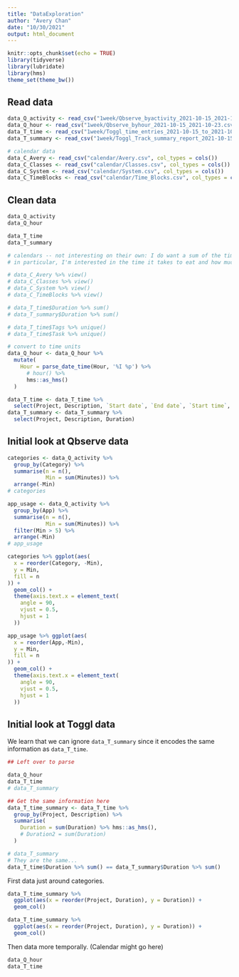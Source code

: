 ```yaml
---
title: "DataExploration"
author: "Avery Chan"
date: "10/30/2021"
output: html_document
---
```


```r
knitr::opts_chunk$set(echo = TRUE)
library(tidyverse)
library(lubridate)
library(hms)
theme_set(theme_bw())
```

## Read data

```r
data_Q_activity <- read_csv("1week/Qbserve_byactivity_2021-10-15_2021-10-23.csv", col_types = cols())
data_Q_hour <- read_csv("1week/Qbserve_byhour_2021-10-15_2021-10-23.csv", col_types = cols())
data_T_time <- read_csv("1week/Toggl_time_entries_2021-10-15_to_2021-10-22.csv", col_types = cols())
data_T_summary <- read_csv("1week/Toggl_Track_summary_report_2021-10-15_2021-10-22.csv", col_types = cols())

# calendar data
data_C_Avery <- read_csv("calendar/Avery.csv", col_types = cols())
data_C_Classes <- read_csv("calendar/Classes.csv", col_types = cols())
data_C_System <- read_csv("calendar/System.csv", col_types = cols())
data_C_TimeBlocks <- read_csv("calendar/Time_Blocks.csv", col_types = cols())
```

## Clean data

```r
data_Q_activity
data_Q_hour

data_T_time
data_T_summary

# calendars -- not interesting on their own: I do want a sum of the time each event takes
# in particular, I'm interested in the time it takes to eat and how much dead space is around that.

# data_C_Avery %>% view()
# data_C_Classes %>% view()
# data_C_System %>% view()
# data_C_TimeBlocks %>% view()

# data_T_time$Duration %>% sum()
# data_T_summary$Duration %>% sum()

# data_T_time$Tags %>% unique()
# data_T_time$Task %>% unique()

# convert to time units
data_Q_hour <- data_Q_hour %>% 
  mutate(
    Hour = parse_date_time(Hour, '%I %p') %>% 
      # hour() %>% 
      hms::as_hms()
  )

data_T_time <- data_T_time %>% 
  select(Project, Description, `Start date`, `End date`, `Start time`, `End time`, Duration)
data_T_summary <- data_T_summary %>% 
  select(Project, Description, Duration)
```

## Initial look at Qbserve data

```r
categories <- data_Q_activity %>%
  group_by(Category) %>%
  summarise(n = n(),
            Min = sum(Minutes)) %>%
  arrange(-Min)
# categories

app_usage <- data_Q_activity %>%
  group_by(App) %>%
  summarise(n = n(),
            Min = sum(Minutes)) %>%
  filter(Min > 5) %>%
  arrange(-Min)
# app_usage

categories %>% ggplot(aes(
  x = reorder(Category, -Min),
  y = Min,
  fill = n
)) +
  geom_col() +
  theme(axis.text.x = element_text(
    angle = 90,
    vjust = 0.5,
    hjust = 1
  ))

app_usage %>% ggplot(aes(
  x = reorder(App,-Min),
  y = Min,
  fill = n
)) +
  geom_col() +
  theme(axis.text.x = element_text(
    angle = 90,
    vjust = 0.5,
    hjust = 1
  ))
```

## Initial look at Toggl data

We learn that we can ignore `data_T_summary` since it encodes the same information as `data_T_time`.

```r
## Left over to parse

data_Q_hour
data_T_time
# data_T_summary

## Get the same information here
data_T_time_summary <- data_T_time %>% 
  group_by(Project, Description) %>% 
  summarise(
    Duration = sum(Duration) %>% hms::as_hms(),
    # Duration2 = sum(Duration)
  )

# data_T_summary
# They are the same...
data_T_time$Duration %>% sum() == data_T_summary$Duration %>% sum()
```
First data just around categories.

```r
data_T_time_summary %>% 
  ggplot(aes(x = reorder(Project, Duration), y = Duration)) +
  geom_col()

data_T_time_summary %>% 
  ggplot(aes(x = reorder(Project, Duration), y = Duration)) +
  geom_col()
```

Then data more temporally. (Calendar might go here)

```r
data_Q_hour
data_T_time
```




















